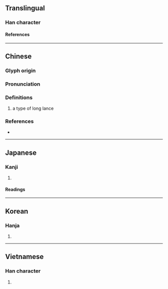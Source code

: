 {{character info}}
==Translingual==

===Han character===
{{Han char|rn=75|rad=木|as=10|sn=14|four=87904|canj=TBD,XXTBD|ids=⿱朔木}}

====References====
{{Han ref|kx=0546.060|dkj=15316|dj=0933.200|hdz=21269.060|uh=69CA}}

----

==Chinese==
{{zh-forms}}

===Glyph origin===
{{Han etym}}

===Pronunciation===
{{zh-pron
|m=shuò
|c=sok3
|mc=y
|oc=y
|ma=
|cat=n
}}

===Definitions===
{{zh-hanzi}}

# a type of long lance

{{zh-cat|Weapons}}

===References===
* {{R:twedu|B01809}}

----

==Japanese==

===Kanji===
{{ja-kanji|grade=|rs=木10}}

# {{rfdef|ja|sort=木10}}

====Readings====
{{ja-readings
|on=さく
|kun=ほこ
}}

----

==Korean==

===Hanja===
{{ko-hanja|삭}}

# {{rfdef|ko|sort=木10}}

----

==Vietnamese==

===Han character===
{{vi-readings|rs=木10|reading=giáo}}

# {{rfdef|vi|sort=木10}}
